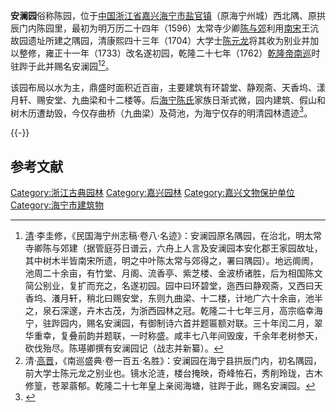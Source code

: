 {{文物保护单位
| 级别 = 省级
| 省名 = 浙江省
| 名称 = 安澜园遗址
| 图片 = [[File:Anlan_Garden_10_2015-12.JPG|260px]]<br><small>安澜园遗址（摄于2015年12月）</small>
| 编号 = 6-55
| 分类 = 古遗址
| 时代 = 明、清
| 所在 = [[嘉兴市|嘉兴市]][[海宁市|海宁市]]
| 登录 = 2011年1月
}} 
'''安澜园'''俗称陈园，位于[[中国|中国]][[浙江省|浙江省]][[嘉兴|嘉兴]][[海宁市|海宁市]][[盐官镇_(海宁市)|盐官镇]]（原海宁州城）西北隅、原拱辰门内陈园里，最初为明万历二十四年（1596）太常寺少卿[[陈与郊|陈与郊]]利用[[南宋|南宋]]王沆故园遗址所建之隅园，清康熙四十三年（1704）大学士[[陈元龙|陈元龙]]将其收为别业并加以整修，雍正十一年（1733）改名遂初园，乾隆二十七年（1762）[[乾隆帝南巡|乾隆帝南巡]]时驻跸于此并赐名安澜园<ref>[[清|清]]·李圭修，《民国海宁州志稿·卷八·名迹》：安澜园原名隅园，在治北，明太常寺卿陈与郊建（据管庭芬日谱云，六舟上人言及安澜园本安化郡王家园故址，其中树木半皆南宋所遗，明之中叶陈太常与郊得之，署曰隅园）。地远阛阓，池周二十余亩，有竹堂、月阁、流香亭、紫芝楼、金波桥诸胜，后为相国陈文简公别业，复扩而充之，名遂初园。园中曰环碧堂，迤西曰静观斋，又西曰天香坞、瀁月轩，稍北曰赐安堂，东则九曲梁、十二楼，计地广六十余亩，池半之，泉石深邃，卉木古茂，为浙西园林之冠。乾隆二十七年三月，高宗临幸海宁，驻跸园内，赐名安澜园，有御制诗六首并题匾额对联。三十年闰二月，翠华重幸，复叠前韵并题联，一时称盛。咸丰七八年间毁废，千余年老树参天，砍伐殆尽。陈璂卿撰有安澜园记（战志并新纂）。</ref><ref>清·[[高晋|高晋]]，《南巡盛典·卷一百五·名胜》：安澜园在海宁县拱辰门内，初名隅园，前大学士陈元龙之别业也。镜水沦涟，楼台掩映，奇峰恠石，秀削玲珑，古木修篁，苍翠蓊郁。乾隆二十七年皇上亲阅海塘，驻跸于此，赐名安澜园。</ref>。

该园布局以水为主，鼎盛时面积近百亩，主要建筑有环碧堂、静观斋、天香坞、漾月轩、赐安堂、九曲梁和十二楼等。后[[海宁|海宁]][[陈氏|陈氏]]家族日渐式微，园内建筑、假山和树木历遭劫毁，今仅存曲桥（九曲梁）及荷池，为海宁仅存的明清园林遗迹<ref>{{cite web|url=http://www.zjhnwb.com/GYZ/ShowContent_331.htm|title=《安澜园遗址》|accessdate=2015-11-16|work=|publisher=海宁文化遗产网|deadurl=yes|archiveurl=https://web.archive.org/web/20151117024015/http://www.zjhnwb.com/GYZ/ShowContent_331.htm|archivedate=2015-11-17}}</ref>。

{{multiple image
| align  = left
| width1 = 600
| image1 = Anlan Garden in 1770.jpg
| caption1 = 清乾隆三十五年（1770）《南巡盛典·卷一百五·名胜》安澜园图
}}
{{-}}

==参考文献==
{{reflist|2}}
{{DEFAULTSORT:A安}}
{{commons category|Anlan Garden}}
{{嘉兴市境内的浙江省文物保护单位}}
[[Category:浙江古典园林|Category:浙江古典园林]]
[[Category:嘉兴园林|Category:嘉兴园林]]
[[Category:嘉兴文物保护单位|Category:嘉兴文物保护单位]]
[[Category:海宁市建筑物|Category:海宁市建筑物]]